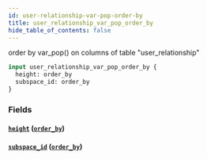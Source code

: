 ```yaml
---
id: user-relationship-var-pop-order-by
title: user_relationship_var_pop_order_by
hide_table_of_contents: false
---
```


order by var_pop() on columns of table "user_relationship"

```graphql
input user_relationship_var_pop_order_by {
  height: order_by
  subspace_id: order_by
}
```

### Fields

#### [`height`](#) ([`order_by`](../enums/order-by))

#### [`subspace_id`](#) ([`order_by`](../enums/order-by))
